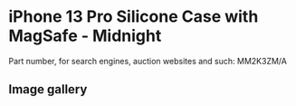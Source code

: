 
# iPhone 13 Pro Silicone Case with MagSafe - Midnight

Part number, for search engines, auction websites and such: MM2K3ZM/A

## Image gallery

<div style={{ width: '100%', maxWidth: '768px' }}>
<GalleryComponent
    images={[
      {
        original: "/everysource/MM2K3.webp",
        thumbnail: "/everypreview/MM2K3.webp",
      },
      {
        original: "/everysource/MM2K3_AV1.webp",
        thumbnail: "/everypreview/MM2K3_AV1.webp",
      },
      {
        original: "/everysource/MM2K3_AV2.webp",
        thumbnail: "/everypreview/MM2K3_AV2.webp",
      },
      {
        original: "/everysource/MM2K3_AV3.webp",
        thumbnail: "/everypreview/MM2K3_AV3.webp",
      },
      {
        original: "/everysource/MM2K3_AV4.webp",
        thumbnail: "/everypreview/MM2K3_AV4.webp",
      },
      {
        original: "/everysource/MM2K3_AV5.webp",
        thumbnail: "/everypreview/MM2K3_AV5.webp",
      },
      {
        original: "/everysource/MM2K3_AV6.webp",
        thumbnail: "/everypreview/MM2K3_AV6.webp",
      }
    ]}
  />
</div>